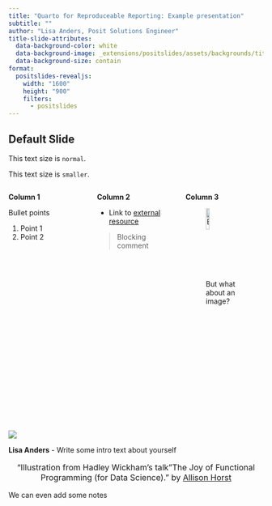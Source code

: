 ```yaml
---
title: "Quarto for Reproduceable Reporting: Example presentation"
subtitle: ""
author: "Lisa Anders, Posit Solutions Engineer"
title-slide-attributes: 
  data-background-color: white
  data-background-image: _extensions/positslides/assets/backgrounds/title-slide-option-1.png
  data-background-size: contain
format:
  positslides-revealjs: 
    width: "1600"
    height: "900"
    filters:
      - positslides
---
```


## Default Slide 

This text size is `normal`. 

:::{.smaller}

This text size is `smaller`. 

:::: {.columns}

::: {.column width="33%"}
**Column 1**

Bullet points

1. Point 1
2. Point 2

:::

::: {.column width="33%"}
**Column 2**

- Link to [external resource](url)

> Blocking comment

:::

::: {.column width="33%"}
**Column 3**

![But what about an image?](https://github.com/allisonhorst/stats-illustrations/raw/main/rstats-artwork/data_cowboy.png){#fig-image fig-align="center" width="30%"}
:::

::::

::: {layout="[2, 10]"}
![](img/lisa-profile-2.png)

**Lisa Anders** - Write some intro text about yourself
:::

:::

<center>

::: {.citation style="font-size: 16px"}
"Illustration from Hadley Wickham's talk"The Joy of Functional Programming (for Data Science)." by [Allison Horst](https://github.com/allisonhorst/stats-illustrations)
:::

</center>

::: {.notes}
We can even add some notes 
:::








